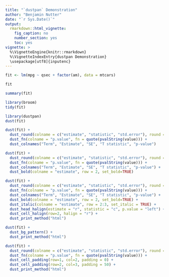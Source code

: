 ```yaml
---
title: "`dustpan` Demonstration"
author: "Benjamin Nutter"
date: "`r Sys.Date()`"
output:
  rmarkdown::html_vignette:
    fig_caption: no
    number_section: yes
    toc: yes
vignette: >
  %\VignetteEngine{knitr::rmarkdown}
  %\VignetteIndexEntry{dustpan Demonstration}
  \usepackage[utf8]{inputenc}
---
```


```r
fit <- lm(mpg ~ qsec + factor(am), data = mtcars)
```

```r
fit
```

```r
summary(fit)
```

```r
library(broom)
tidy(fit)
```

```r
library(dustpan)
dust(fit)
```

```r
dust(fit) + 
  dust_round(colname = c("estimate", "statistic", "std.error"), round = 3) + 
  dust_fn(colname = "p.value", fn = quote(pvalString(value))) + 
  dust_colnames("Term", "Estimate", "SE", "T statistic", "p-value")
```

```r
dust(fit) + 
  dust_round(colname = c("estimate", "statistic", "std.error"), round = 3) + 
  dust_fn(colname = "p.value", fn = quote(pvalString(value))) + 
  dust_colnames("Term", "Estimate", "SE", "T statistic", "p-value") + 
  dust_bold(colname = "estimate", row = 2, set_bold=TRUE)
```

```r
dust(fit) + 
  dust_round(colname = c("estimate", "statistic", "std.error"), round = 3) + 
  dust_fn(colname = "p.value", fn = quote(pvalString(value))) + 
  dust_colnames("Term", "Estimate", "SE", "T statistic", "p-value") + 
  dust_bold(colname = "estimate", row = 2, set_bold=TRUE) + 
  dust_italic(colname = "estimate", row = 2:3, set_italic = TRUE) + 
  dust_head_halign(estimate = "r", statistic = "c", p.value = "left") + 
  dust_cell_halign(row=2, halign = "r") + 
  dust_print_method("html")
```

```r
dust(fit) + 
  dust_bg_pattern() + 
  dust_print_method("html")
```

```r
dust(fit) + 
  dust_round(colname = c("estimate", "statistic", "std.error"), round = 3) + 
  dust_fn(colname = "p.value", fn = quote(pvalString(value))) + 
  dust_cell_padding(row=1, col=2, padding = 0) + 
  dust_cell_padding(row=2, col=3, padding = 50) + 
  dust_print_method("html")
```